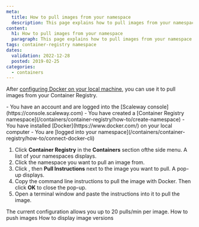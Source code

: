 ```yaml
---
meta:
  title: How to pull images from your namespace
  description: This page explains how to pull images from your namespace
content:
  h1: How to pull images from your namespace
  paragraph: This page explains how to pull images from your namespace
tags: container-registry namespace 
dates:
  validation: 2022-12-28
  posted: 2019-02-25
categories:
  - containers
---
```


After [configuring Docker on your local machine](/containers/container-registry/how-to/connect-docker-cli), you can use it to pull images from your Container Registry.

<Macro id="iam-requirements" />

<Message type="requirement">
  - You have an account and are logged into the [Scaleway console](https://console.scaleway.com) 
  - You have created a [Container Registry namespace](/containers/container-registry/how-to/create-namespace)
  - You have installed [Docker](https://www.docker.com/) on your local computer
  - You are [logged into your namespace](/containers/container-registry/how-to/connect-docker-cli)
</Message>

1. Click **Container Registry** in the **Containers** section ofthe side menu. A list of your namespaces displays.
2. Click the namespace you want to pull an image from.
3. Click <Icon name="more" />, then **Pull Instructions** next to the image you want to pull. A pop-up displays.
    <Lightbox src="scaleway-registry_pull_instructions.webp" />
4. Copy the command line instructions to pull the image with Docker. Then click **OK** to close the pop-up.
    <Lightbox src="scaleway-registry_pull_instructions_popup.webp" />
5. Open a terminal window and paste the instructions into it to pull the image.
  <Message type="note">
    The current configuration allows you up to 20 pulls/min per image.
  </Message>

<Navigation title="See Also">
  <PreviousButton to="/containers/container-registry/how-to/push-images/">How to push images</PreviousButton>
  <NextButton to="/containers/container-registry/how-to/display-image-versions/">How to display image versions</NextButton>
</Navigation>
